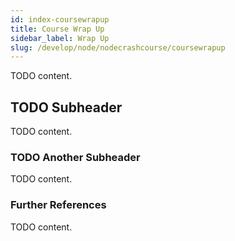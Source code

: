```yaml
---
id: index-coursewrapup
title: Course Wrap Up
sidebar_label: Wrap Up
slug: /develop/node/nodecrashcourse/coursewrapup
---
```



TODO content.

## TODO Subheader

TODO content.

### TODO Another Subheader

TODO content.

### Further References

TODO content.
